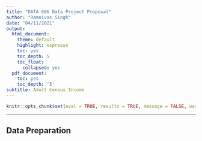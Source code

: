 ---
title: "DATA 606 Data Project Proposal"
author: "Ramnivas Singh"
date: "04/11/2021"
output:
  html_document:
    theme: default
    highlight: espresso
    toc: yes
    toc_depth: 5
    toc_float:
      collapsed: yes
  pdf_document:
    toc: yes
    toc_depth: '5'
subtitle: Adult Census Income
---

```{r setup, include=FALSE}
knitr::opts_chunk$set(eval = TRUE, results = TRUE, message = FALSE, warning = FALSE)
```

--------------------------------------------------------------------------------

\clearpage

## Data Preparation